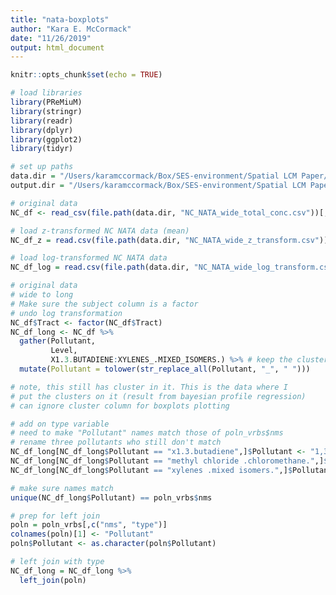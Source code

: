 ```yaml
---
title: "nata-boxplots"
author: "Kara E. McCormack"
date: "11/26/2019"
output: html_document
---
```


```r
knitr::opts_chunk$set(echo = TRUE)
```

```r
# load libraries
library(PReMiuM)
library(stringr)
library(readr)
library(dplyr)
library(ggplot2)
library(tidyr)
```

```r
# set up paths
data.dir = "/Users/karamccormack/Box/SES-environment/Spatial LCM Paper/Data/"
output.dir = "/Users/karamccormack/Box/SES-environment/Spatial LCM Paper/Output/"

# original data
NC_df <- read_csv(file.path(data.dir, "NC_NATA_wide_total_conc.csv"))[,-1]

# load z-transformed NC NATA data (mean)
NC_df_z = read.csv(file.path(data.dir, "NC_NATA_wide_z_transform.csv"))[,-1]

# load log-transformed NC NATA data
NC_df_log = read.csv(file.path(data.dir, "NC_NATA_wide_log_transform.csv"))[,-1]


```

```r
# original data
# wide to long
# Make sure the subject column is a factor
# undo log transformation
NC_df$Tract <- factor(NC_df$Tract)
NC_df_long <- NC_df %>%
  gather(Pollutant,
         Level,
         X1.3.BUTADIENE:XYLENES_.MIXED_ISOMERS.) %>% # keep the cluster column - need this for plotting
  mutate(Pollutant = tolower(str_replace_all(Pollutant, "_", " "))) 

# note, this still has cluster in it. This is the data where I
# put the clusters on it (result from bayesian profile regression)
# can ignore cluster column for boxplots plotting
```

```r
# add on type variable
# need to make "Pollutant" names match those of poln_vrbs$nms
# rename three pollutants who still don't match
NC_df_long[NC_df_long$Pollutant == "x1.3.butadiene",]$Pollutant <- "1,3-butadiene"
NC_df_long[NC_df_long$Pollutant == "methyl chloride .chloromethane.",]$Pollutant <- "methyl chloride"
NC_df_long[NC_df_long$Pollutant == "xylenes .mixed isomers.",]$Pollutant <- "xylenes"

# make sure names match
unique(NC_df_long$Pollutant) == poln_vrbs$nms

# prep for left join
poln = poln_vrbs[,c("nms", "type")]
colnames(poln)[1] <- "Pollutant"
poln$Pollutant <- as.character(poln$Pollutant)

# left join with type
NC_df_long = NC_df_long %>%
  left_join(poln) 
```

